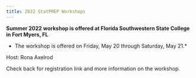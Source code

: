 ```yaml
---
title: 2022 StatPREP Workshops
---
```


**Summer 2022 workshop is offered at Florida Southwestern State College in Fort Myers, FL**

* The workshop is offered on Friday, May 20 through Saturday, May 21.*

Host: Rona Axelrod

Check back for registration link and more information on the workshop.
